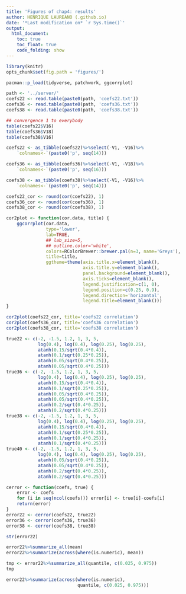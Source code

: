 ```yaml
---
title: 'Figures of chap4: results'
author: HENRIQUE LAUREANO (.github.io)
date: '*Last modification on* `r Sys.time()`'
output:
  html_document:
    toc: true
    toc_float: true
    code_folding: show
---
```


```r
library(knitr)
opts_chunk$set(fig.path = 'figures/')
```

```r
pacman::p_load(tidyverse, patchwork, ggcorrplot)
```

```r
path <- '../server/'
coefs22 <- read.table(paste0(path, 'coefs22.txt'))
coefs36 <- read.table(paste0(path, 'coefs36.txt'))
coefs38 <- read.table(paste0(path, 'coefs38.txt'))

## convergence 1 to everybody
table(coefs22$V16)
table(coefs36$V18)
table(coefs38$V16)

coefs22 <- as_tibble(coefs22)%>%select(-V1, -V16)%>%
    `colnames<-`(paste0('p', seq(14)))

coefs36 <- as_tibble(coefs36)%>%select(-V1, -V18)%>%
    `colnames<-`(paste0('p', seq(16)))

coefs38 <- as_tibble(coefs38)%>%select(-V1, -V16)%>%
    `colnames<-`(paste0('p', seq(14)))
```

```r
coefs22_cor <- round(cor(coefs22), 1)
coefs36_cor <- round(cor(coefs36), 1)
coefs38_cor <- round(cor(coefs38), 1)

cor2plot <- function(cor.data, title) {
    ggcorrplot(cor.data, 
               type='lower', 
               lab=TRUE, 
               ## lab_size=5, 
               ## outline.color='white', 
               colors=RColorBrewer::brewer.pal(n=3, name='Greys'),
               title=title, 
               ggtheme=theme(axis.title.x=element_blank(),
                             axis.title.y=element_blank(),
                             panel.background=element_blank(),
                             axis.ticks=element_blank(),
                             legend.justification=c(1, 0),
                             legend.position=c(0.25, 0.9),
                             legend.direction='horizontal',
                             legend.title=element_blank()))
}

cor2plot(coefs22_cor, title='coefs22 correlation')
cor2plot(coefs36_cor, title='coefs36 correlation')
cor2plot(coefs38_cor, title='coefs38 correlation')
```

```r
true22 <- c(-2, -1.5, 1.2, 1, 3, 5,
            log(0.4), log(0.4), log(0.25), log(0.25),
            atanh(0.15/sqrt(0.4*0.4)),
            atanh(0.1/sqrt(0.25*0.25)),
            atanh(0.05/sqrt(0.4*0.25)),
            atanh(0.05/sqrt(0.4*0.25)))
true36 <- c(-2, -1.5, 1.2, 1, 3, 5,
            log(0.4), log(0.4), log(0.25), log(0.25),
            atanh(0.15/sqrt(0.4*0.4)),
            atanh(0.1/sqrt(0.25*0.25)),
            atanh(0.05/sqrt(0.4*0.25)),
            atanh(0.05/sqrt(0.4*0.25)), 
            atanh(0.2/sqrt(0.4*0.25)),
            atanh(0.2/sqrt(0.4*0.25)))
true38 <- c(-2, -1.5, 1.2, 1, 3, 5,
            log(0.4), log(0.4), log(0.25), log(0.25),
            atanh(0.15/sqrt(0.4*0.4)),
            atanh(0.1/sqrt(0.25*0.25)),
            atanh(0.1/sqrt(0.4*0.25)),
            atanh(0.1/sqrt(0.4*0.25)))
true40 <- c(-2, -1.5, 1.2, 1, 3, 5,
            log(0.4), log(0.4), log(0.25), log(0.25),
            atanh(0.05/sqrt(0.4*0.25)),
            atanh(0.05/sqrt(0.4*0.25)),
            atanh(0.2/sqrt(0.4*0.25)),
            atanh(0.2/sqrt(0.4*0.25)))

cerror <- function(coefs, true) {
    error <- coefs
    for (i in seq(ncol(coefs))) error[i] <- true[i]-coefs[i]
    return(error)
}
error22 <- cerror(coefs22, true22)
error36 <- cerror(coefs36, true36)
error38 <- cerror(coefs38, true38)

str(error22)

error22%>%summarize_all(mean)
error22%>%summarize(across(where(is.numeric), mean))

tmp <- error22%>%summarize_all(quantile, c(0.025, 0.975))
tmp

error22%>%summarize(across(where(is.numeric),
                           quantile, c(0.025, 0.975)))
```

